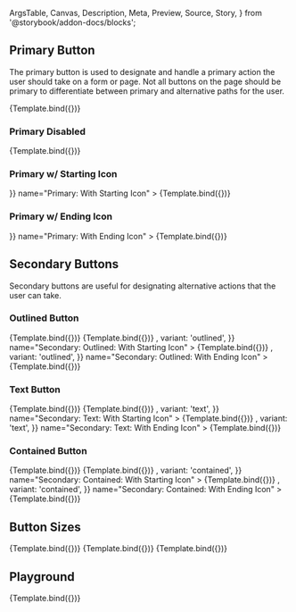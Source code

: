 <!-- @prettier -->

  ArgsTable,
  Canvas,
  Description,
  Meta,
  Preview,
  Source,
  Story,
} from '@storybook/addon-docs/blocks';



<Meta argTypes={argTypes} component={Button} title="Material UI/Button" />

<Description of={Button} />

## Primary Button

The primary button is used to designate and handle a primary action the user
should take on a form or page. Not all buttons on the page should be primary to
differentiate between primary and alternative paths for the user.

<Canvas>
  <Story args={{ children: 'Click me', color: 'primary' }} name="Primary">
    {Template.bind({})}
  </Story>
</Canvas>

### Primary Disabled

<Canvas>
  <Story
    args={{ children: 'Disabled', color: 'primary', disabled: true }}
    name="Primary: Disabled"
  >
    {Template.bind({})}
  </Story>
</Canvas>

### Primary w/ Starting Icon

<Canvas>
  <Story
    args={{ children: 'Click me', color: 'primary', startIcon: <Plus /> }}
    name="Primary: With Starting Icon"
  >
    {Template.bind({})}
  </Story>
</Canvas>

### Primary w/ Ending Icon

<Canvas>
  <Story
    args={{ children: 'Click me', color: 'primary', endIcon: <Plus /> }}
    name="Primary: With Ending Icon"
  >
    {Template.bind({})}
  </Story>
</Canvas>

## Secondary Buttons

Secondary buttons are useful for designating alternative actions that the user
can take.

### Outlined Button

<Canvas>
  <Story
    args={{ children: 'Click me', color: 'secondary', variant: 'outlined' }}
    name="Secondary: Outlined"
  >
    {Template.bind({})}
  </Story>
</Canvas>

<Canvas>
  <Story
    args={{
      children: 'Disabled',
      color: 'secondary',
      disabled: true,
      variant: 'outlined',
    }}
    name="Secondary: Outlined: Disabled"
  >
    {Template.bind({})}
  </Story>
</Canvas>

<Canvas>
  <Story
    args={{
      children: 'Starting Icon',
      color: 'secondary',
      startIcon: <Plus />,
      variant: 'outlined',
    }}
    name="Secondary: Outlined: With Starting Icon"
  >
    {Template.bind({})}
  </Story>
</Canvas>

<Canvas>
  <Story
    args={{
      children: 'Ending Icon',
      color: 'secondary',
      endIcon: <Plus />,
      variant: 'outlined',
    }}
    name="Secondary: Outlined: With Ending Icon"
  >
    {Template.bind({})}
  </Story>
</Canvas>

### Text Button

<Canvas>
  <Story
    args={{ children: 'Click me', color: 'secondary', variant: 'text' }}
    name="Secondary: Text"
  >
    {Template.bind({})}
  </Story>
</Canvas>

<Canvas>
  <Story
    args={{
      children: 'Disabled',
      color: 'secondary',
      disabled: true,
      variant: 'text',
    }}
    name="Secondary: Text: Disabled"
  >
    {Template.bind({})}
  </Story>
</Canvas>

<Canvas>
  <Story
    args={{
      children: 'Starting Icon',
      color: 'secondary',
      startIcon: <PlusCircleOutline />,
      variant: 'text',
    }}
    name="Secondary: Text: With Starting Icon"
  >
    {Template.bind({})}
  </Story>
</Canvas>

<Canvas>
  <Story
    args={{
      children: 'Ending Icon',
      color: 'secondary',
      endIcon: <PlusCircleOutline />,
      variant: 'text',
    }}
    name="Secondary: Text: With Ending Icon"
  >
    {Template.bind({})}
  </Story>
</Canvas>

### Contained Button

<Canvas>
  <Story
    args={{ children: 'Click me', color: 'secondary', variant: 'contained' }}
    name="Secondary: Contained"
  >
    {Template.bind({})}
  </Story>
</Canvas>

<Canvas>
  <Story
    args={{
      children: 'Disabled',
      color: 'secondary',
      disabled: true,
      variant: 'contained',
    }}
    name="Secondary: Contained: Disabled"
  >
    {Template.bind({})}
  </Story>
</Canvas>

<Canvas>
  <Story
    args={{
      children: 'Starting Icon',
      color: 'secondary',
      startIcon: <Plus />,
      variant: 'contained',
    }}
    name="Secondary: Contained: With Starting Icon"
  >
    {Template.bind({})}
  </Story>
</Canvas>

<Canvas>
  <Story
    args={{
      children: 'Ending Icon',
      color: 'secondary',
      endIcon: <Plus />,
      variant: 'contained',
    }}
    name="Secondary: Contained: With Ending Icon"
  >
    {Template.bind({})}
  </Story>
</Canvas>

## Button Sizes

<Canvas>
  <Story
    args={{
      children: 'Small',
      color: 'primary',
      size: 'small',
      variant: 'outlined',
    }}
    name="Size: Small"
  >
    {Template.bind({})}
  </Story>
</Canvas>

<Canvas>
  <Story
    args={{
      children: 'Medium',
      color: 'primary',
      size: 'medium',
      variant: 'outlined',
    }}
    name="Size: Medium"
  >
    {Template.bind({})}
  </Story>
</Canvas>

<Canvas>
  <Story
    args={{
      children: 'Large',
      color: 'primary',
      size: 'large',
      variant: 'outlined',
    }}
    name="Size: Large"
  >
    {Template.bind({})}
  </Story>
</Canvas>

## Playground

<Canvas isColumn>
  <Source language="jsx" story="Playground" />
  <Story
    args={{
      children: 'Click me',
      color: 'primary',
      disabled: false,
      variant: 'outlined',
    }}
    name="Playground"
  >
    {Template.bind({})}
  </Story>
  <ArgsTable story="Playground" />
</Canvas>
